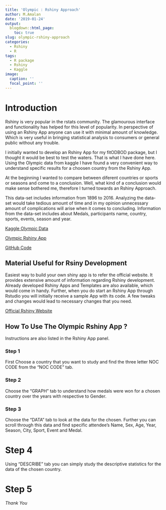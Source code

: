 ```yaml
---
title: 'Olympic : Rshiny Approach'
author: M.Amalan
date: '2019-01-24'
output: 
  blogdown::html_page:
    toc: true
slug: olympic-rshiny-approach
categories:
  - Rshiny
  - R
tags:
  - R package
  - Rshiny
  - Kaggle
image:
  caption: ''
  focal_point: ''
---
```


# Introduction 

Rshiny is very popular in the rstats community. The glamourous interface and functionality
has helped for this level of popularity. In perspective of using an Rshiny App anyone can
use it with minimal amount of knowledge. Which is very useful in bringing statistical
analysis to consumers or general public without any trouble. 

I initially wanted to develop an Rshiny App for my fitODBOD package, but I thought it would be best
to test the waters. That is what I have done here. Using the Olympic data 
from kaggle I have found a very convenient way to understand specific results
for a choosen country from the Rshiny App.

At the beginning I wanted to compare between diferent countries or sports or seasons
and come to a conclusion. Well, what kind of a conclusion would make sense bothered me,
therefore I turned towards an Rshiny Approach. 

This data-set includes information from 1896 to 2016. Analyzing the data-set would take 
tedious amount of time and in my opinion unnecessary amount of complications will arise 
when it comes to concluding. Information from the data-set includes about Medals, 
participants name, country, sports, events, season and year. 

[Kaggle Olympic Data](https://www.kaggle.com/heesoo37/120-years-of-olympic-history-athletes-and-results/home)

[Olympic Rshiny App](https://amalan-con-stat.shinyapps.io/olympic/)

[GitHub Code](https://github.com/Amalan-ConStat/Olympic-Data-Rshiny-)

## Material Useful for Rsiny Development

Easiest way to build your own shiny app is to refer the official website. It provides 
extensive amount of information regarding Rshiny development. Already developed Rshiny 
Apps and Templates are also available, which would come in handy. Further, when you do
start an Rshiny App through Rstudio you will initially receive a sample App with its code.
A few tweaks and changes would lead to necessary changes that you need.

[Official Rshiny Website](https://shiny.rstudio.com/)

## How To Use The Olympic Rshiny App ?

Instructions are also listed in the Rshiny App panel.

### Step 1 

First Choose a country that you want to study and find the three letter NOC CODE
from the "NOC CODE" tab. 

### Step 2 

Choose the "GRAPH" tab to understand how medals were won for a chosen country 
over the years with respective to Gender.

### Step 3

Choose the "DATA" tab to look at the data for the chosen. Further you can scroll
through this data and find specific attendee's Name, Sex, Age, Year, Season, City, 
Sport, Event and Medal.

# Step 4

Using "DESCRIBE" tab you can simply study the descriptive statistics for the data 
of the chosen country.

# Step 5 







*Thank You* 